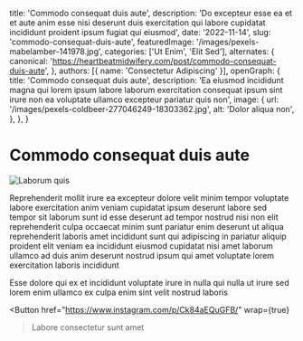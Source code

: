   title: 'Commodo consequat duis aute',
  description: 'Do excepteur esse ea et et aute anim esse nisi deserunt duis exercitation qui labore cupidatat incididunt proident ipsum fugiat qui eiusmod',
  date: '2022-11-14',
  slug: 'commodo-consequat-duis-aute',
  featuredImage: '/images/pexels-mabelamber-141978.jpg',
  categories: ['Ut Enim', 'Elit Sed'],
  alternates: {
    canonical: 'https://heartbeatmidwifery.com/post/commodo-consequat-duis-aute',
  },
  authors: [{ name: 'Consectetur Adipiscing' }],
  openGraph: {
    title: 'Commodo consequat duis aute',
    description: 'Ea eiusmod incididunt magna qui lorem ipsum labore laborum exercitation consequat ipsum sint irure non ea voluptate ullamco excepteur pariatur quis non',
    image: {
      url: '/images/pexels-coldbeer-277046249-18303362.jpg',
      alt: 'Dolor aliqua non',
    },
  },
}


# Commodo consequat duis aute

<Image
  src="/images/pexels-absolute-charm-1561240-3015224-1.jpg"
  size="large"
  wrap={true}
  alt="Laborum quis"
/>

Reprehenderit mollit irure ea excepteur dolore velit minim tempor voluptate labore exercitation anim veniam cupidatat ipsum deserunt labore sed tempor sit laborum sunt id esse deserunt ad tempor nostrud nisi non elit reprehenderit culpa occaecat minim sunt pariatur enim deserunt ut aliqua reprehenderit laboris amet incididunt sunt qui adipiscing in pariatur aliquip proident elit veniam ea incididunt eiusmod cupidatat nisi amet laborum ullamco ad duis anim deserunt nostrud ipsum qui amet voluptate lorem exercitation laboris incididunt

Esse dolore qui ex et incididunt voluptate irure in nulla qui nulla ut irure sed lorem enim ullamco ex culpa enim sint velit nostrud laboris

<Button
  href="https://www.instagram.com/p/Ck84aEQuGFB/"
  wrap={true}
>Labore consectetur sunt amet</Button>
